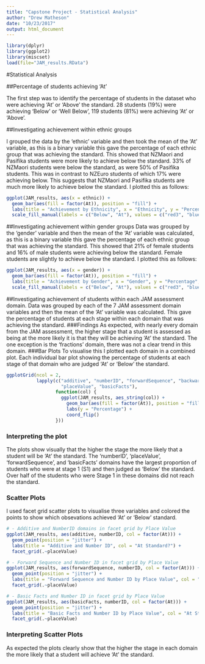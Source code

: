 ```yaml
---
title: "Capstone Project - Statistical Analysis"
author: "Drew Matheson"
date: "10/23/2017"
output: html_document
---
```


```r
library(dplyr)
library(ggplot2)
library(miscset) 
load(file="JAM_results.RData")
```

#Statistical Analysis

##Percentage of students achieving 'At'

The first step was to identify the percentage of students in the dataset who were achieving 'At' or 'Above' the standard. 
28 students (19%) were achieving 'Below' or 'Well Below', 119 students (81%) were achieving 'At' or 'Above'.

##Investigating achievement within ethnic groups

I grouped the data by the 'ethnic' variable and then took the mean of the 'At' variable, as this is a binary variable this gave the percentage of each ethnic group that was achieving the standard. 
This showed that NZMaori and Pasifika students were more likely to achieve below the standard. 33% of NZMaori students were below the standard, as were 50% of Pasifika students. This was in contrast to NZEuro students of which 17% were achieving below. This suggests that NZMaori and Pasifika students are much more likely to achieve below the standard.
I plotted this as follows:


```r
ggplot(JAM_results, aes(x = ethnic)) +
  geom_bar(aes(fill = factor(At)), position = "fill") +
  labs(title = "Achievement by Ethnicity", x = "Ethnicity", y = "Percentage", fill = "At Standard") +
  scale_fill_manual(labels = c("Below", "At"), values = c("red3", "blue3"))
```

##Investigating achievement within gender groups
Data was grouped by the 'gender' variable and then the mean of the 'At' variable was calculated, as this is a binary variable this gave the percentage of each ethnic group that was achieving the standard. 
This showed that 21% of female students and 16% of male students were achieving below the standard. Female students are slightly to achieve below the standard.
I plotted this as follows:


```r
ggplot(JAM_results, aes(x = gender)) +
  geom_bar(aes(fill = factor(At)), position = "fill") +
  labs(title = "Achievement by Gender", x = "Gender", y = "Percentage", fill = "At Standard") +
  scale_fill_manual(labels = c("Below", "At"), values = c("red3", "blue3")) 
```

##Investigating achievement of students within each JAM assessment domain. 
Data was grouped by each of the 7 JAM assessment domain variables and then the mean of the 'At' variable was calculated. This gave the percentage of students at each stage within each domain that was achieving the standard. 
###Findings
As expected, with nearly every domain from the JAM assessment, the higher stage that a student is assessed as being at the more likely it is that they will be achieving 'At' the standard. The one exception is the 'fractions' domain, there was not a clear trend in this domain. 
###Bar Plots
To visualise this I plotted each domain in a combined plot. Each individual bar plot showing the percentage of students at each stage of that domain who are judged 'At' or 'Below' the standard. 


```r
ggplotGrid(ncol = 2,
           lapply(c("additive", "numberID", "forwardSequence", "backwardSequence", "fractions", 
                    "placeValue", "basicFacts"),
                  function(col) {
                    ggplot(JAM_results, aes_string(col)) + 
                      geom_bar(aes(fill = factor(At)), position = "fill") +
                      labs(y = "Percentage") +
                      coord_flip()
                  }))
```


### Interpreting the plot
The plots show visually that the higher the stage the more likely that a student will be 'At' the standard. The 'numberID', 'placeValue', 'forwardSequence', and 'basicFacts' domains have the largest proportion of students who were at stage 1 (S1) and then judged as 'Below' the standard. Over half of the students who were Stage 1 in these domains did not reach the standard.

### Scatter Plots
I used facet grid scatter plots to visualise three variables and colored the points to show which obsevations achieved 'At' or 'Below' standard. 


```r
# - Additive and NumberID domains in facet grid by Place Value 
ggplot(JAM_results, aes(additive, numberID, col = factor(At))) +
  geom_point(position = "jitter") +
  labs(title = "Additive and Number ID", col = "At Standard?") +
  facet_grid(.~placeValue)

# - Forward Sequence and Number ID in facet grid by Place Value 
ggplot(JAM_results, aes(forwardSequence, numberID, col = factor(At))) +
  geom_point(position = "jitter") +
  labs(title = "Forward Sequence and Number ID by Place Value", col = "At Standard?") +
  facet_grid(.~placeValue)

# - Basic Facts and Number ID in facet grid by Place Value 
ggplot(JAM_results, aes(basicFacts, numberID, col = factor(At))) +
  geom_point(position = "jitter") +
  labs(title = "Basic Facts and Number ID by Place Value", col = "At Standard?") +
  facet_grid(.~placeValue)
```


### Interpreting Scatter Plots
As expected the plots clearly show that the higher the stage in each domain the more likely that a student will achieve 'At' the standard. 
